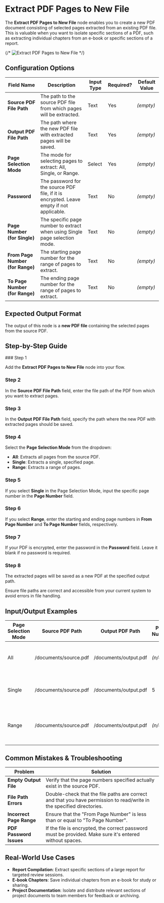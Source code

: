 
# Extract PDF Pages to New File

The **Extract PDF Pages to New File** node enables you to create a new PDF document consisting of selected pages extracted from an existing PDF file. This is valuable when you want to isolate specific sections of a PDF, such as extracting individual chapters from an e-book or specific sections of a report.

{/* ![Extract PDF Pages to New File](./extract-pdf-pages.png) */}

## Configuration Options

| Field Name                       | Description                                                                              | Input Type | Required? | Default Value |
| -------------------------------- | ---------------------------------------------------------------------------------------- | ---------- | --------- | ------------- |
| **Source PDF File Path**         | The path to the source PDF file from which pages will be extracted.                      | Text       | Yes       | _(empty)_     |
| **Output PDF File Path**         | The path where the new PDF file with extracted pages will be saved.                      | Text       | Yes       | _(empty)_     |
| **Page Selection Mode**          | The mode for selecting pages to extract: All, Single, or Range.                          | Select     | Yes       | _(empty)_     |
| **Password**                     | The password for the source PDF file, if it is encrypted. Leave empty if not applicable. | Text       | No        | _(empty)_     |
| **Page Number (for Single)**     | The specific page number to extract when using Single page selection mode.               | Text       | No        | _(empty)_     |
| **From Page Number (for Range)** | The starting page number for the range of pages to extract.                              | Text       | No        | _(empty)_     |
| **To Page Number (for Range)**   | The ending page number for the range of pages to extract.                                | Text       | No        | _(empty)_     |

## Expected Output Format

The output of this node is a **new PDF file** containing the selected pages from the source PDF.

## Step-by-Step Guide

<Steps>
### Step 1

Add the **Extract PDF Pages to New File** node into your flow.

### Step 2

In the **Source PDF File Path** field, enter the file path of the PDF from which you want to extract pages.

### Step 3

In the **Output PDF File Path** field, specify the path where the new PDF with extracted pages should be saved.

### Step 4

Select the **Page Selection Mode** from the dropdown:

- **All**: Extracts all pages from the source PDF.
- **Single**: Extracts a single, specified page.
- **Range**: Extracts a range of pages.

### Step 5

If you select **Single** in the Page Selection Mode, input the specific page number in the **Page Number** field.

### Step 6

If you select **Range**, enter the starting and ending page numbers in **From Page Number** and **To Page Number** fields, respectively.

### Step 7

If your PDF is encrypted, enter the password in the **Password** field. Leave it blank if no password is required.

### Step 8

The extracted pages will be saved as a new PDF at the specified output path.

</Steps>

<Callout type="info" title="Tip">
  Ensure file paths are correct and accessible from your current system to avoid
  errors in file handling.
</Callout>

## Input/Output Examples

| Page Selection Mode | Source PDF Path       | Output PDF Path       | Page Number | From Page Number | To Page Number | Output Description                                  |
| ------------------- | --------------------- | --------------------- | ----------- | ---------------- | -------------- | --------------------------------------------------- |
| All                 | /documents/source.pdf | /documents/output.pdf | _(n/a)_     | _(n/a)_          | _(n/a)_        | New PDF with all pages from the source PDF.         |
| Single              | /documents/source.pdf | /documents/output.pdf | 5           | _(n/a)_          | _(n/a)_        | New PDF with page 5 from the source PDF.            |
| Range               | /documents/source.pdf | /documents/output.pdf | _(n/a)_     | 2                | 5              | New PDF with pages 2 through 5 from the source PDF. |

## Common Mistakes & Troubleshooting

| Problem                  | Solution                                                                                                              |
| ------------------------ | --------------------------------------------------------------------------------------------------------------------- |
| **Empty Output File**    | Verify that the page numbers specified actually exist in the source PDF.                                              |
| **File Path Errors**     | Double-check that the file paths are correct and that you have permission to read/write in the specified directories. |
| **Incorrect Page Range** | Ensure that the "From Page Number" is less than or equal to "To Page Number".                                         |
| **PDF Password Issues**  | If the file is encrypted, the correct password must be provided. Make sure it's entered without spaces.               |

## Real-World Use Cases

- **Report Compilation**: Extract specific sections of a large report for targeted review sessions.
- **E-book Chapters**: Save individual chapters from an e-book for study or sharing.
- **Project Documentation**: Isolate and distribute relevant sections of project documents to team members for feedback or archiving.
